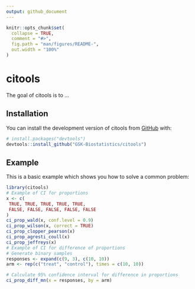 ```yaml
---
output: github_document
---
```


<!-- README.md is generated from README.Rmd. Please edit that file -->

```r
knitr::opts_chunk$set(
  collapse = TRUE,
  comment = "#>",
  fig.path = "man/figures/README-",
  out.width = "100%"
)
```

# citools

<!-- badges: start -->
<!-- badges: end -->

The goal of citools is to ...

## Installation

You can install the development version of citools from [GitHub](https://github.com/) with:

``` r
# install.packages("devtools")
devtools::install_github("GSK-Biostatistics/citools")
```

## Example

This is a basic example which shows you how to solve a common problem:

```r
library(citools)
# Example of CI for proportions
x <- c(
 TRUE, TRUE, TRUE, TRUE, TRUE,
 FALSE, FALSE, FALSE, FALSE, FALSE
)
ci_prop_wald(x, conf.level = 0.9)
ci_prop_wilson(x, correct = TRUE)
ci_prop_clopper_pearson(x)
ci_prop_agresti_coull(x)
ci_prop_jeffreys(x)
# Example of CI for difference of proportions 
# Generate binary samples
responses <- expand(c(9, 3), c(10, 10))
arm <- rep(c("treat", "control"), times = c(10, 10))

# Calculate 95% confidence interval for difference in proportions
ci_prop_diff_mn(x = responses, by = arm)
```


